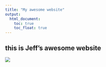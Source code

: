 ```yaml
---
title: "My awesome website"
output: 
  html_document:
    toc: true
    toc_float: true
---
```


## this is Jeff's awesome website

![](https://media.giphy.com/media/HFeQA7LzFsp5M8DtPB/giphy.gif)

